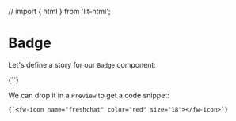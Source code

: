// import { html } from 'lit-html';

<Meta title="Icons" />

# Badge

Let's define a story for our `Badge` component:

<Story name="Default">
  {`<fw-icon name="agent" size="18"></fw-icon>`}
</Story>

We can drop it in a `Preview` to get a code snippet:

<Preview>
 <Story name="Chat">

    {`<fw-icon name="freshchat" color="red" size="18"></fw-icon>`}

  </Story>
</Preview>